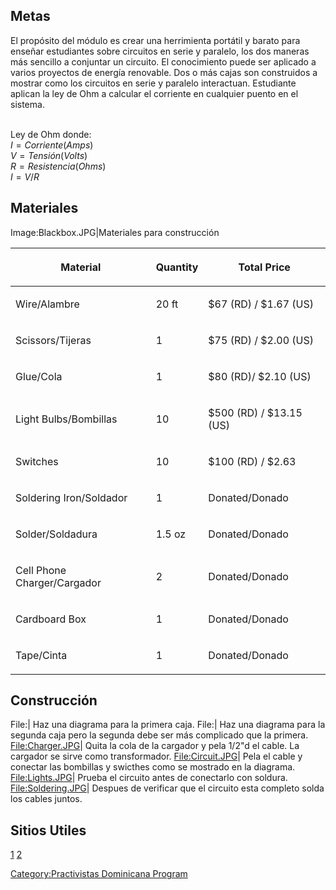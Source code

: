 {{Lang|[[Black Box Electricity Learning Module|English]] - [[Módulo de Aprendizaje en Electricidad|Español]]}}

==Metas==
El propósito del módulo es crear una herrimienta portátil y barato para enseñar estudiantes sobre circuitos en serie y paralelo, los dos maneras más sencillo a conjuntar un circuito. El conocimiento puede ser aplicado a varios proyectos de energía renovable. Dos o más cajas son construidos a mostrar como los circuitos en serie y paralelo interactuan. Estudiante aplican la ley de Ohm a calcular el corriente en cualquier puento en el sistema.

<br />Ley de Ohm donde:<br />
<math>I = Corriente (Amps)</math><br />
<math>V = Tensión (Volts)</math><br />
<math>R = Resistencia (Ohms)</math><br />
<math>I=V/R</math><br />

==Materiales==
<gallery>
Image:Blackbox.JPG|Materiales para construcción
</gallery>

{| class="wikitable sortable"
|-
! Material
! Quantity
! Total Price  
|-
| Wire/Alambre
| 20 ft
| $67 (RD) / $1.67 (US)
|-
| Scissors/Tijeras
| 1
| $75 (RD) / $2.00 (US)
|-
| Glue/Cola
| 1
| $80 (RD)/ $2.10 (US)
|-
| Light Bulbs/Bombillas
| 10
| $500 (RD) / $13.15 (US)
|-
| Switches
| 10
| $100 (RD) / $2.63
|-
| Soldering Iron/Soldador
| 1
| Donated/Donado
|-
| Solder/Soldadura
| 1.5 oz
| Donated/Donado
|-
| Cell Phone Charger/Cargador
| 2
| Donated/Donado
|-
| Cardboard Box
| 1
| Donated/Donado
|-
| Tape/Cinta
| 1
| Donated/Donado

|}

==Construcción==
<gallery caption="Paso a Paso">
File:| Haz una diagrama para la primera caja. 
File:| Haz una diagrama para la segunda caja pero la segunda debe ser más complicado que la primera.
File:Charger.JPG| Quita la cola de la cargador y pela 1/2"d el cable. La cargador se sirve como transformador. 
File:Circuit.JPG| Pela el cable y conectar las bombillas y swicthes como se mostrado en la diagrama. 
File:Lights.JPG| Prueba el circuito antes de conectarlo con soldura. 
File:Soldering.JPG| Despues de verificar que el circuito esta completo solda los cables juntos. 
</gallery>

==Sitios Utiles==
[http://brundidge.apogee.net/foe/fcsps.asp]
[http://www.copernicusproject.ucr.edu/PhysicsSecondaryFinal.pdf]
[[Category:Practivistas Dominicana Program]]